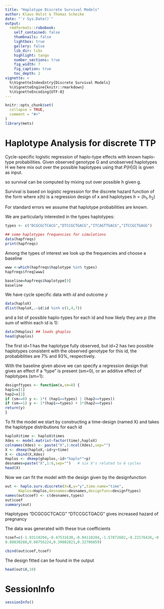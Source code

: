 ```yaml
---
title: "Haplotype Discrete Survival Models"
author: Klaus Holst & Thomas Scheike
date: "`r Sys.Date()`"
output:
  rmdformats::robobook:
    self_contained: false
    thumbnails: false
    lightbox: true
    gallery: false
    lib_dir: libs
    highlight: tango
    number_sections: true
    fig_width: 7
    fig_caption: true
    toc_depth: 2  
vignette: >
  %\VignetteIndexEntry{Discrete Survival Models}
  %\VignetteEngine{knitr::rmarkdown}
  %\VignetteEncoding{UTF-8}
---
```


```r
knitr::opts_chunk$set(
  collapse = TRUE,
  comment = "#>"
)
library(mets)
```


Haplotype Analysis for discrete TTP 
===================================

Cycle-specific logistic regression of haplo-type effects with
known haplo-type probabilities. Given observed genotype G and
unobserved haplotypes H we here mix out over the possible
haplotypes using that $P(H|G)$ is given as input.

\begin{align*}
   S(t|x,G) & = E( S(t|x,H) | G)  = \sum_{h \in G} P(h|G) S(t|z,h)    
\end{align*}
so survival can be computed by mixing out over possible h given g.

Survival is based on logistic regression for the discrete hazard
function of the form
\begin{align*}
      \mbox{logit}(P(T=t| T >= t, x,h)) & = \alpha_t + x(h) beta         
\end{align*}
where x(h) is a regression design of x and haplotypes $h=(h_1,h_2)$

For standard errors we assume that haplotype probabilities are known. 

	
We are particularly interested in the types haplotypes: 
```r
types <- c("DCGCGCTCACG","DTCCGCTGACG","ITCAGTTGACG","ITCCGCTGAGG")

## some haplotypes frequencies for simulations 
data(hapfreqs)
print(hapfreqs)
```

Among the types of interest we look up the frequencies 
and choose a baseline   

```r
www <-which(hapfreqs$haplotype %in% types)
hapfreqs$freq[www]

baseline=hapfreqs$haplotype[9]
baseline
```


We have cycle specific data with $id$ and outcome $y$

```r
data(haploX)
dlist(haploX,.~id|id %in% c(1,4,7))
```
and a list of possible haplo-types for each id and how likely they are  $p$ 
(the sum of within each id is 1): 

```r
data(hHaplos) ## loads ghaplos 
head(ghaplos)
```

The first id=1 has the haplotype fully observed, but id=2 has two possible haplotypes consistent with the
observed genotype for this id, the probabiblities are 7\% and 93\%, respectively. 

With the baseline given above we can specify a regression design that gives an effect if a "type" 
is present (sm=0), or an additive effect of haplotypes (sm=1): 

```r
designftypes <- function(x,sm=0) {
hap1=x[1]
hap2=x[2]
if (sm==0) y <- 1*( (hap1==types) | (hap2==types))
if (sm==1) y <- 1*(hap1==types) + 1*(hap2==types)
return(y)
}

```

To fit the model we start by constructing a time-design (named X) 
and  takes the haplotype distributions for each id 

```r
haploX$time <- haploX$times
Xdes <- model.matrix(~factor(time),haploX)
colnames(Xdes) <- paste("X",1:ncol(Xdes),sep="")
X <- dkeep(haploX,~id+y+time)
X <- cbind(X,Xdes)
Haplos <- dkeep(ghaplos,~id+"haplo*"+p)
desnames=paste("X",1:6,sep="")   # six X's related to 6 cycles 
head(X)

```

Now we can fit the model with the design given by the designfunction
```r
out <- haplo.surv.discrete(X=X,y="y",time.name="time",
      Haplos=Haplos,desnames=desnames,designfunc=designftypes) 
names(out$coef) <- c(desnames,types)
out$coef
summary(out)
```

Haplotypes "DCGCGCTCACG" "DTCCGCTGACG" gives increased hazard of pregnancy 

The data was generated with these true coefficients 

```r
tcoef=c(-1.93110204,-0.47531630,-0.04118204,-1.57872602,-0.22176426,-0.13836416,
0.88830288,0.60756224,0.39802821,0.32706859)

cbind(out$coef,tcoef)
```

The design fitted can be found in the output
```r
head(out$X,10)
```


SessionInfo
============

```r
sessionInfo()
```

